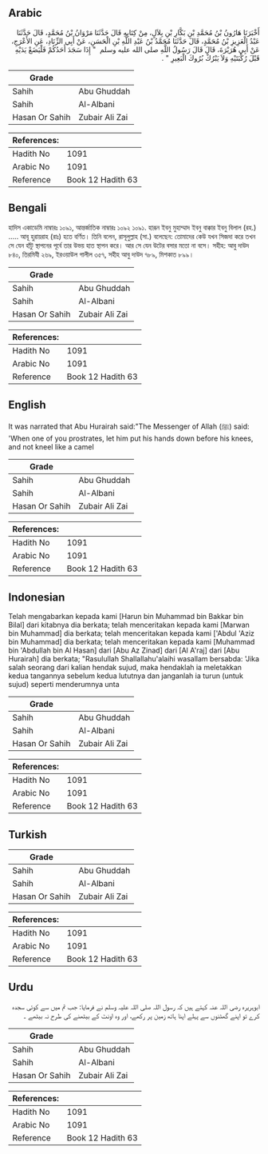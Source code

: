 ## Arabic


<div dir="rtl" lang="ar" style={{fontSize:'larger',backgroundColor:'#f8f9fa',padding:20}}>
أَخْبَرَنَا هَارُونُ بْنُ مُحَمَّدِ بْنِ بَكَّارِ بْنِ بِلاَلٍ، مِنْ كِتَابِهِ قَالَ حَدَّثَنَا مَرْوَانُ بْنُ مُحَمَّدٍ، قَالَ حَدَّثَنَا عَبْدُ الْعَزِيزِ بْنُ مُحَمَّدٍ، قَالَ حَدَّثَنَا مُحَمَّدُ بْنُ عَبْدِ اللَّهِ بْنِ الْحَسَنِ، عَنْ أَبِي الزِّنَادِ، عَنِ الأَعْرَجِ، عَنْ أَبِي هُرَيْرَةَ، قَالَ قَالَ رَسُولُ اللَّهِ صلى الله عليه وسلم ‏ "‏ إِذَا سَجَدَ أَحَدُكُمْ فَلْيَضَعْ يَدَيْهِ قَبْلَ رُكْبَتَيْهِ وَلاَ يَبْرُكْ بُرُوكَ الْبَعِيرِ ‏"‏ ‏.‏
</div>
<div style={{backgroundColor:'#f8f9fa',padding:20, marginBottom: 10}}><table> <thead> <tr> <th>Grade</th> <th></th> </tr> </thead> <tbody> <tr><td>Sahih</td><td>Abu Ghuddah</td></tr><tr><td>Sahih</td><td>Al-Albani</td></tr><tr><td>Hasan Or Sahih</td><td>Zubair Ali Zai</td></tr></tbody></table><table> <thead> <tr> <th>References:</th> <th></th> </tr> </thead> <tbody><tr><td>Hadith No</td><td>1091</td></tr><tr><td>Arabic No</td><td>1091</td></tr><tr><td>Reference</td><td>Book 12 Hadith 63</td></tr></tbody></table></div>

## Bengali


<div dir="ltr" lang="bn" style={{fontSize:'larger',backgroundColor:'#f8f9fa',padding:20}}>
হাদিস একাডেমি নাম্বারঃ ১০৯১, আন্তর্জাতিক নাম্বারঃ ১০৯২ ১০৯১. হারূন ইবনু মুহাম্মাদ ইবনু বাক্কার ইবনু বিলাল (রহ.) ..... আবূ হুরায়রাহ (রাঃ) হতে বর্ণিত। তিনি বলেন, রাসূলুল্লাহ (সা.) বলেছেন: তোমাদের কেউ যখন সিজদা করে তখন সে যেন হাঁটু স্থাপনের পূর্বে তার উভয় হাত স্থাপন করে। আর সে যেন উটের বসার মতো না বসে। সহীহ: আবু দাউদ ৮৪০, তিরমিযী ২৬৯, ইরওয়াউল গালীল ৩৫৭, সহীহ আবু দাউদ ৭৮৯, মিশকাত ৮৯৯।
</div>
<div style={{backgroundColor:'#f8f9fa',padding:20, marginBottom: 10}}><table> <thead> <tr> <th>Grade</th> <th></th> </tr> </thead> <tbody> <tr><td>Sahih</td><td>Abu Ghuddah</td></tr><tr><td>Sahih</td><td>Al-Albani</td></tr><tr><td>Hasan Or Sahih</td><td>Zubair Ali Zai</td></tr></tbody></table><table> <thead> <tr> <th>References:</th> <th></th> </tr> </thead> <tbody><tr><td>Hadith No</td><td>1091</td></tr><tr><td>Arabic No</td><td>1091</td></tr><tr><td>Reference</td><td>Book 12 Hadith 63</td></tr></tbody></table></div>

## English


<div dir="ltr" lang="en" style={{fontSize:'larger',backgroundColor:'#f8f9fa',padding:20}}>
It was narrated that Abu Hurairah said:"The Messenger of Allah (ﷺ) said: 'When one of you prostrates, let him put his hands down before his knees, and not kneel like a camel
</div>
<div style={{backgroundColor:'#f8f9fa',padding:20, marginBottom: 10}}><table> <thead> <tr> <th>Grade</th> <th></th> </tr> </thead> <tbody> <tr><td>Sahih</td><td>Abu Ghuddah</td></tr><tr><td>Sahih</td><td>Al-Albani</td></tr><tr><td>Hasan Or Sahih</td><td>Zubair Ali Zai</td></tr></tbody></table><table> <thead> <tr> <th>References:</th> <th></th> </tr> </thead> <tbody><tr><td>Hadith No</td><td>1091</td></tr><tr><td>Arabic No</td><td>1091</td></tr><tr><td>Reference</td><td>Book 12 Hadith 63</td></tr></tbody></table></div>

## Indonesian


<div dir="ltr" lang="id" style={{fontSize:'larger',backgroundColor:'#f8f9fa',padding:20}}>
Telah mengabarkan kepada kami [Harun bin Muhammad bin Bakkar bin Bilal] dari kitabnya dia berkata; telah menceritakan kepada kami [Marwan bin Muhammad] dia berkata; telah menceritakan kepada kami ['Abdul 'Aziz bin Muhammad] dia berkata; telah menceritakan kepada kami [Muhammad bin 'Abdullah bin Al Hasan] dari [Abu Az Zinad] dari [Al A'raj] dari [Abu Hurairah] dia berkata; "Rasulullah Shallallahu'alaihi wasallam bersabda: 'Jika salah seorang dari kalian hendak sujud, maka hendaklah ia meletakkan kedua tangannya sebelum kedua lututnya dan janganlah ia turun (untuk sujud) seperti menderumnya unta
</div>
<div style={{backgroundColor:'#f8f9fa',padding:20, marginBottom: 10}}><table> <thead> <tr> <th>Grade</th> <th></th> </tr> </thead> <tbody> <tr><td>Sahih</td><td>Abu Ghuddah</td></tr><tr><td>Sahih</td><td>Al-Albani</td></tr><tr><td>Hasan Or Sahih</td><td>Zubair Ali Zai</td></tr></tbody></table><table> <thead> <tr> <th>References:</th> <th></th> </tr> </thead> <tbody><tr><td>Hadith No</td><td>1091</td></tr><tr><td>Arabic No</td><td>1091</td></tr><tr><td>Reference</td><td>Book 12 Hadith 63</td></tr></tbody></table></div>

## Turkish


<div dir="ltr" lang="tr" style={{fontSize:'larger',backgroundColor:'#f8f9fa',padding:20}}>

</div>
<div style={{backgroundColor:'#f8f9fa',padding:20, marginBottom: 10}}><table> <thead> <tr> <th>Grade</th> <th></th> </tr> </thead> <tbody> <tr><td>Sahih</td><td>Abu Ghuddah</td></tr><tr><td>Sahih</td><td>Al-Albani</td></tr><tr><td>Hasan Or Sahih</td><td>Zubair Ali Zai</td></tr></tbody></table><table> <thead> <tr> <th>References:</th> <th></th> </tr> </thead> <tbody><tr><td>Hadith No</td><td>1091</td></tr><tr><td>Arabic No</td><td>1091</td></tr><tr><td>Reference</td><td>Book 12 Hadith 63</td></tr></tbody></table></div>

## Urdu


<div dir="rtl" lang="ur" style={{fontSize:'larger',backgroundColor:'#f8f9fa',padding:20}}>
ابوہریرہ رضی اللہ عنہ کہتے ہیں کہ رسول اللہ صلی اللہ علیہ وسلم نے فرمایا: جب تم میں سے کوئی سجدہ کرے تو اپنے گھٹنوں سے پہلے اپنا ہاتھ زمین پر رکھے، اور وہ اونٹ کے بیٹھنے کی طرح نہ بیٹھے ۔
</div>
<div style={{backgroundColor:'#f8f9fa',padding:20, marginBottom: 10}}><table> <thead> <tr> <th>Grade</th> <th></th> </tr> </thead> <tbody> <tr><td>Sahih</td><td>Abu Ghuddah</td></tr><tr><td>Sahih</td><td>Al-Albani</td></tr><tr><td>Hasan Or Sahih</td><td>Zubair Ali Zai</td></tr></tbody></table><table> <thead> <tr> <th>References:</th> <th></th> </tr> </thead> <tbody><tr><td>Hadith No</td><td>1091</td></tr><tr><td>Arabic No</td><td>1091</td></tr><tr><td>Reference</td><td>Book 12 Hadith 63</td></tr></tbody></table></div>